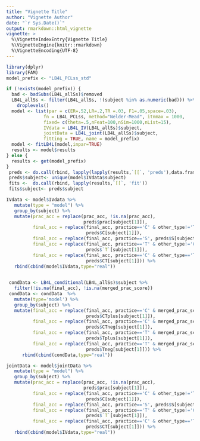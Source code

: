 ```yaml
---
title: "Vignette Title"
author: "Vignette Author"
date: "`r Sys.Date()`"
output: rmarkdown::html_vignette
vignette: >
  %\VignetteIndexEntry{Vignette Title}
  %\VignetteEngine{knitr::rmarkdown}
  %\VignetteEncoding{UTF-8}
---
```

```r
library(dplyr)
library(FAM)
model_prefix <- "LB4L_PCLss_std"
```

```r
if (!exists(model_prefix)) {
  bad <- badSubs(LB4L_allSs)$removed
  LB4L_allSs <- filter(LB4L_allSs, !(subject %in% as.numeric(bad))) %>%
    droplevels()
  model <- list(par = c(ER=.52,LR=.2,TR =.03, F1=.05,space=.03),
              fn = LB4L_PCLss, method="Nelder-Mead", itnmax = 1000,
              fixed= c(theta=.5,nFeat=100,nSim=1000,nList=15),
              IVdata = LB4L_IV(LB4L_allSs)$subject,
              jointData = LB4L_joint(LB4L_allSs)$subject,
              fitting = TRUE, name = model_prefix)
  model <- fitLB4L(model,inpar=TRUE)
  results <- model$results
} else {
  results <- get(model_prefix)
}
 preds <- do.call(rbind, lapply(lapply(results,`[[`, 'preds'),data.frame))
 preds$subject<- unique(model$IVdata$subject)
 fits <-  do.call(rbind, lapply(results,`[[`, 'fit'))
 fits$subject<- preds$subject
```

```r
IVdata <- model$IVdata %>% 
   mutate(type = "model") %>%
   group_by(subject) %>%
   mutate(prac_acc = replace(prac_acc, !is.na(prac_acc), 
                             preds$prac[subject[1]]),
          final_acc = replace(final_acc, practice=='C' & other_type!='T',
                              preds$C[subject[1]]),
          final_acc = replace(final_acc, practice=='S', preds$S[subject[1]]),
          final_acc = replace(final_acc, practice=='T' & other_type!='C',
                              preds$`T`[subject[1]]),
          final_acc = replace(final_acc, practice=='C' & other_type=='T',
                              preds$CT[subject[1]])) %>% 
   rbind(cbind(model$IVdata,type="real"))
   
```

```r
 condData <- LB4L_conditional(LB4L_allSs)$subject %>% 
   filter(!is.na(final_acc), !is.na(merged_prac_score))
 condData <- condData  %>% 
   mutate(type='model') %>% 
   group_by(subject) %>%
   mutate(final_acc = replace(final_acc, practice=='C' & merged_prac_score == 1,
                              preds$CTplus[subject[1]]),
          final_acc = replace(final_acc, practice=='C' & merged_prac_score == 0,
                              preds$CTneg[subject[1]]),
          final_acc = replace(final_acc, practice=='T' & merged_prac_score == 1,
                              preds$Tplus[subject[1]]),
          final_acc = replace(final_acc, practice=='T' & merged_prac_score == 0,
                              preds$Tneg[subject[1]])) %>% 
      rbind(cbind(condData,type="real"))
```
   
```r
jointData <- model$jointData %>% 
   mutate(type = "model") %>%
   group_by(subject) %>%
   mutate(prac_acc = replace(prac_acc, !is.na(prac_acc), 
                             preds$prac[subject[1]]),
          final_acc = replace(final_acc, practice=='C' & other_type!='T',
                              preds$C[subject[1]]),
          final_acc = replace(final_acc, practice=='S', preds$S[subject[1]]),
          final_acc = replace(final_acc, practice=='T' & other_type!='C',
                              preds$`T`[subject[1]]),
          final_acc = replace(final_acc, practice=='C' & other_type=='T',
                              preds$CT[subject[1]])) %>% 
   rbind(cbind(model$IVdata,type="real"))
    
```

